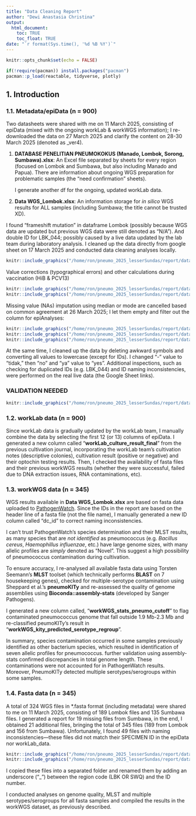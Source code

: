 ```yaml
---
title: "Data Cleaning Report"
author: "Dewi Anastasia Christina"
output: 
  html_document:
    toc: TRUE
    toc_float: TRUE
date: "`r format(Sys.time(), '%d %B %Y')`"
---
```


```r
knitr::opts_chunk$set(echo = FALSE)

if(!require(pacman)) install.packages("pacman")
pacman::p_load(reactable, tidyverse, plotly)

```

## 1. Introduction

### 1.1. Metadata/epiData (n = 900)

Two datasheets were shared with me on 11 March 2025, consisting of epiData (mixed with the ongoing workLab & workWGS information); I re-downloaded the data on 27 March 2025 and clarify the content on 28-30 March 2025 (denoted as \_ver4).

1.  **DATABASE PENELITIAN PNEUMOKOKUS (Manado, Lombok, Sorong, Sumbawa).xlsx**: An Excel file separated by sheets for every region (focused on Lombok and Sumbawa, but also including Manado and Papua). There are information about ongoing WGS preparation for problematic samples (the "need confirmation" sheets).

    I generate another df for the ongoing, updated workLab data.

2.  **Data WGS_Lombok.xlsx**: An information storage for *in silico* WGS results for ALL samples (including Sumbawa; the title cannot be trusted XD).

I found "frameshift mutation" in dataframe Lombok (possibly because WGS data are updated but previous WGS data were still denoted as "N/A"). And double ID for LBK_044; possibly caused by a live data updated by the lab team during laboratory analysis. I cleaned up the data directly from google sheet on 17 March 2025 and conducted data cleaning analyses locally.

```r
knitr::include_graphics("/home/ron/pneumo_2025_lesserSundas/report/data_cleaning_pictures/Screenshot from 2025-03-17 12-41-09.png")
```

Value corrections (typographical errors) and other calculations during vaccination (HiB & PCV13)

```r
knitr::include_graphics("/home/ron/pneumo_2025_lesserSundas/report/data_cleaning_pictures/Screenshot from 2025-03-24 10-35-33.png")
knitr::include_graphics("/home/ron/pneumo_2025_lesserSundas/report/data_cleaning_pictures/Screenshot from 2025-03-24 10-37-38.png")
```

Missing value (NAs) imputation using median or mode are cancelled based on common agreement at 26 March 2025; I let them empty and filter out the column for epiAnalyses:

```r
knitr::include_graphics("/home/ron/pneumo_2025_lesserSundas/report/data_cleaning_pictures/Screenshot from 2025-03-23 13-18-10.png")
knitr::include_graphics("/home/ron/pneumo_2025_lesserSundas/report/data_cleaning_pictures/Screenshot from 2025-03-23 13-27-18.png")
knitr::include_graphics("/home/ron/pneumo_2025_lesserSundas/report/data_cleaning_pictures/Screenshot from 2025-03-23 13-27-37.png")
```

At the same time, I cleaned up the data by deleting awkward symbols and converting all values to lowercase (except for IDs). I changed "-" value to "tidak," then "no" and "ya" value to "yes". Additional inspections, such as checking for duplicated IDs (e.g. LBK_044) and ID naming inconsistencies, were performed on the real live data (the Google Sheet links).

### VALIDATION NEEDED

```r
knitr::include_graphics("/home/ron/pneumo_2025_lesserSundas/report/data_cleaning_pictures/Screenshot from 2025-03-30 20-13-27.png")
```

### 1.2. workLab data (n = 900)

Since workLab data is gradually updated by the workLab team, I manually combine the data by selecting the first 12 (or 13) columns of epiData. I generated a new column called "**workLab_culture_result_final**" from the previous cultivation journal, incorporating the workLab team's cultivation notes (descriptive colonies), cultivation result (positive or negative) and their optochin testing results. Then, I checked the availability of fasta files and their previous workWGS results (whether they were successful, failed due to DNA extraction issues, RNA contaminations, etc).

### 1.3. workWGS data (n = 345)

WGS results available in **Data WGS_Lombok.xlsx** are based on fasta data uploaded to [PathogenWatch](https://pathogen.watch/). Since the IDs in the report are based on the header line of a fasta file (not the file name), I manually generated a new ID column called "dc_id" to correct naming inconsistencies.

I can't trust PathogenWatch's species determination and their MLST results, as many species that are *not identified* as pneumococcus (e.g. *Bacillus cereus*, *Haemophillus influenzae*, etc.) have large genome sizes, with many allelic profiles are *simply* denoted as "Novel". This suggest a high possibility of pneumococcus contamination during cultivation.

To ensure accuracy, I re-analysed all available fasta data using Torsten Seemann's **MLST** toolset (which technically performs **BLAST** on 7 housekeeping genes), checked for multiple-serotype contamination using Sheppard et al.'s **pneumoKITy** and re-assessed the quality of genome assemblies using **Bioconda::assembly-stats** (developed by Sanger Pathogens).

I generated a new column called, "**workWGS_stats_pneumo_cutoff**" to flag contaminated pneumococcus genome that fall outside 1.9 Mb-2.3 Mb and re-classified peumoKITy's result in "**workWGS_kity_predicted_serotype_regroup**".

In summary, species contamination occurred in some samples previously identified as other bacterium species, which resulted in identification of seven allelic profiles for pneumococcus. further validation using assembly-stats confirmed discrepancies in total genome length. These contaminations were not accounted for in PathogenWatch results. Moreover, PneumoKITy detected multiple serotypes/serogroups within some samples.

### 1.4. Fasta data (n = 345)

A total of 324 WGS files in \*.fasta format (including metadata) were shared to me on 11 March 2025, consisting of 189 Lombok files and 135 Sumbawa files. I generated a report for 19 missing files from Sumbawa, in the end, I obtained 21 additional files, bringing the total of 345 files (189 from Lombok and 156 from Sumbawa). Unfortunately, I found 49 files with naming inconsistencies—these files did not match their SPECIMEN ID in the epiData nor workLab_data.

```r
knitr::include_graphics("/home/ron/pneumo_2025_lesserSundas/report/data_cleaning_pictures/Screenshot from 2025-03-12 11-40-20.png")
knitr::include_graphics("/home/ron/pneumo_2025_lesserSundas/report/data_cleaning_pictures/Screenshot from 2025-03-12 11-24-47.png")
```

I copied these files into a separated folder and renamed them by adding an underscore ("\_") between the region code (LBK OR SWQ) and the ID number.

I conducted analyses on genome quality, MLST and multiple serotypes/serogroups for all fasta samples and compiled the results in the workWGS dataset, as previously described.
